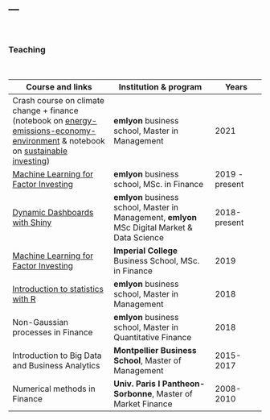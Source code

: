 ---
---
<br/>  

### Teaching

<br>


Course and links | Institution & program | Years 
------ | ------ | ---   
Crash course on climate change + finance (notebook on [energy-emissions-economy-environment](https://colab.research.google.com/github/shokru/carbon_emissions/blob/main/E4_master.ipynb) & notebook on [sustainable investing](https://colab.research.google.com/github/shokru/carbon_emissions/blob/main/carbon_finance_main.ipynb)) | **emlyon** business school, Master in Management | 2021   
[Machine Learning for Factor Investing](ml_factor.html) |  **emlyon** business school, MSc. in Finance | 2019 - present    
[Dynamic Dashboards with Shiny](shiny.html) |**emlyon** business school, Master in Management, **emlyon** MSc Digital Market & Data Science | 2018-present  
[Machine Learning for Factor Investing](ml_factor.html) |  **Imperial College** Business School, MSc. in Finance | 2019      
[Introduction to statistics with R](rstats.html) | **emlyon** business school, Master in Management | 2018   
Non-Gaussian processes in Finance | **emlyon** business school, Master in Quantitative Finance | 2018     
Introduction to Big Data and Business Analytics  | **Montpellier Business School**, Master of Management | 2015-2017   
Numerical methods in Finance |**Univ. Paris I Pantheon-Sorbonne**, Master of Market Finance | 2008-2010   